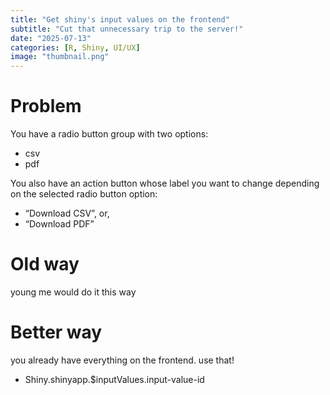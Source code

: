 ```yaml
---
title: "Get shiny's input values on the frontend"
subtitle: "Cut that unnecessary trip to the server!"
date: "2025-07-13"
categories: [R, Shiny, UI/UX]
image: "thumbnail.png"
---
```


# Problem

You have a radio button group with two options:

- csv
- pdf

You also have an action button whose label you want to
change depending on the selected radio button option:

- "Download CSV", or,
- "Download PDF"

# Old way

young me would do it this way

# Better way

you already have everything on the frontend. use that!

- Shiny.shinyapp.$inputValues.input-value-id
